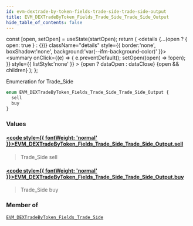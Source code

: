 ```yaml
---
id: evm-dextrade-by-token-fields-trade-side-trade-side-output
title: EVM_DEXTradeByToken_Fields_Trade_Side_Trade_Side_Output
hide_table_of_contents: false
---
```







  const [open, setOpen] = useState(startOpen);
  return (
    <details {...(open ? { open: true } : {})} className="details" style={{ border:'none', boxShadow:'none', background:'var(--ifm-background-color)' }}>
      <summary
        onClick={(e) => {
          e.preventDefault();
          setOpen((open) => !open);
        }}
        style={{ listStyle:'none' }}
      >
      {open ? dataOpen : dataClose}
      </summary>
      {open && children}
    </details>
  );
};








Enumeration for Trade_Side


```graphql
enum EVM_DEXTradeByToken_Fields_Trade_Side_Trade_Side_Output {
  sell
  buy
}
```




### Values

#### [<code style={{ fontWeight: 'normal' }}>EVM_DEXTradeByToken_Fields_Trade_Side_Trade_Side_Output.<b>sell</b></code>](#)  
> 
> 
> Trade_Side sell
> 

#### [<code style={{ fontWeight: 'normal' }}>EVM_DEXTradeByToken_Fields_Trade_Side_Trade_Side_Output.<b>buy</b></code>](#)  
> 
> 
> Trade_Side buy
> 



### Member of

[`EVM_DEXTradeByToken_Fields_Trade_Side`](/docs/graphql-reference/objects/evm-dextrade-by-token-fields-trade-side)  <Badge class="badge badge--secondary" text="object"/>

